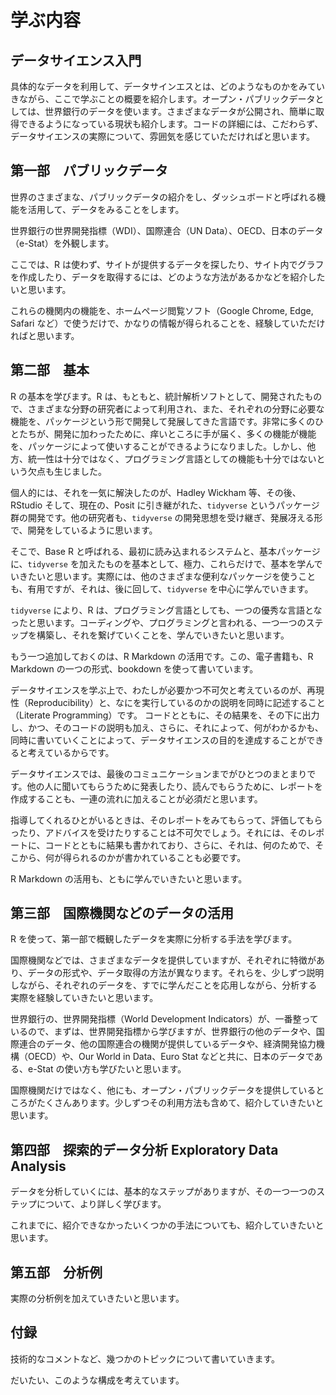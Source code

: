 # 学ぶ内容　{#what2learn}

## データサイエンス入門

具体的なデータを利用して、データサインエスとは、どのようなものかをみていきながら、ここで学ぶことの概要を紹介します。オープン・パブリックデータとしては、世界銀行のデータを使います。さまざまなデータが公開され、簡単に取得できるようになっている現状も紹介します。コードの詳細には、こだわらず、データサイエンスの実際について、雰囲気を感じていただければと思います。

## 第一部　パブリックデータ

世界のさまざまな、パブリックデータの紹介をし、ダッシュボードと呼ばれる機能を活用して、データをみることをします。

世界銀行の世界開発指標（WDI）、国際連合（UN Data）、OECD、日本のデータ（e-Stat）を外観します。

ここでは、R は使わず、サイトが提供するデータを探したり、サイト内でグラフを作成したり、データを取得するには、どのような方法があるかなどを紹介したいと思います。

これらの機関内の機能を、ホームページ閲覧ソフト（Google Chrome, Edge, Safari など）で使うだけで、かなりの情報が得られることを、経験していただければと思います。

## 第二部　基本

R の基本を学びます。R は、もともと、統計解析ソフトとして、開発されたもので、さまざまな分野の研究者によって利用され、また、それぞれの分野に必要な機能を、パッケージという形で開発して発展してきた言語です。非常に多くのひとたちが、開発に加わったために、痒いところに手が届く、多くの機能が機能を、パッケージによって使いすることができるようになりました。しかし、他方、統一性は十分ではなく、プログラミング言語としての機能も十分ではないという欠点も生じました。

個人的には、それを一気に解決したのが、Hadley Wickham 等、その後、RStudio そして、現在の、Posit に引き継がれた、`tidyverse` というパッケージ群の開発です。他の研究者も、`tidyverse` の開発思想を受け継ぎ、発展冴える形で、開発をしているように思います。

そこで、Base R と呼ばれる、最初に読み込まれるシステムと、基本パッケージに、`tidyverse` を加えたものを基本として、極力、これらだけで、基本を学んでいきたいと思います。実際には、他のさまざまな便利なパッケージを使うことも、有用ですが、それは、後に回して、`tidyverse` を中心に学んでいきます。

`tidyverse` により、R は、プログラミング言語としても、一つの優秀な言語となったと思います。コーディングや、プログラミングと言われる、一つ一つのステップを構築し、それを繋げていくことを、学んでいきたいと思います。

もう一つ追加しておくのは、R Markdown の活用です。この、電子書籍も、R Markdown の一つの形式、bookdown を使って書いています。

データサイエンスを学ぶ上で、わたしが必要かつ不可欠と考えているのが、再現性（Reproducibility）と、なにを実行しているのかの説明を同時に記述すること（Literate Programming）です。
コードとともに、その結果を、その下に出力し、かつ、そのコードの説明も加え、さらに、それによって、何がわかるかも、同時に書いていくことによって、データサイエンスの目的を達成することができると考えているからです。

データサイエンスでは、最後のコミュニケーションまでがひとつのまとまりです。他の人に聞いてもらうために発表したり、読んでもらうために、レポートを作成することも、一連の流れに加えることが必須だと思います。

指導してくれるひとがいるときは、そのレポートをみてもらって、評価してもらったり、アドバイスを受けたりすることは不可欠でしょう。それには、そのレポートに、コードとともに結果も書かれており、さらに、それは、何のためで、そこから、何が得られるのかが書かれていることも必要です。

R Markdown の活用も、ともに学んでいきたいと思います。


## 第三部　国際機関などのデータの活用

R を使って、第一部で概観したデータを実際に分析する手法を学びます。

国際機関などでは、さまざまなデータを提供していますが、それぞれに特徴があり、データの形式や、データ取得の方法が異なります。それらを、少しずつ説明しながら、それぞれのデータを、すでに学んだことを応用しながら、分析する実際を経験していきたいと思います。

世界銀行の、世界開発指標（World Development Indicators）が、一番整っているので、まずは、世界開発指標から学びますが、世界銀行の他のデータや、国際連合のデータ、他の国際連合の機関が提供しているデータや、経済開発協力機構（OECD）や、Our World in Data、Euro Stat などと共に、日本のデータである、e-Stat の使い方も学びたいと思います。

国際機関だけではなく、他にも、オープン・パブリックデータを提供しているところがたくさんあります。少しずつその利用方法も含めて、紹介していきたいと思います。

## 第四部　探索的データ分析 Exploratory Data Analysis

データを分析していくには、基本的なステップがありますが、その一つ一つのステップについて、より詳しく学びます。

これまでに、紹介できなかったいくつかの手法についても、紹介していきたいと思います。

## 第五部　分析例

実際の分析例を加えていきたいと思います。

## 付録

技術的なコメントなど、幾つかのトピックについて書いていきます。

だいたい、このような構成を考えています。

